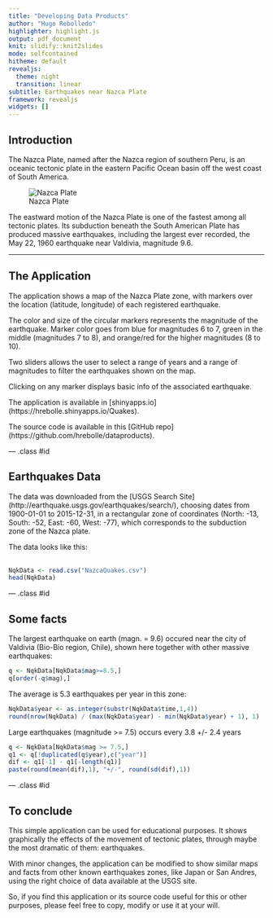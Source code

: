 ```yaml
---
title: "Developing Data Products"
author: "Hugo Rebolledo"
highlighter: highlight.js
output: pdf_document
knit: slidify::knit2slides
mode: selfcontained
hitheme: default
revealjs:
  theme: night
  transition: linear
subtitle: Earthquakes near Nazca Plate
framework: revealjs
widgets: []
---
```

<style type="text/css">
p { text-align: left; }
</style>
 
## Introduction

The Nazca Plate, named after the Nazca region of southern Peru, is an oceanic tectonic plate in the eastern Pacific Ocean basin off the west coast of South America. 

![Nazca Plate](./assets/img/pt3-nazca-plate-usgs.png)

The eastward motion of the Nazca Plate is one of the fastest among all tectonic plates. Its subduction beneath the South American Plate has produced massive earthquakes, including the largest ever recorded, the May 22, 1960 earthquake near Valdivia, magnitude 9.6.

---

## The Application

The application shows a map of the Nazca Plate zone, with markers over the location (latitude, longitude) of each registered earthquake. 

The color and size of the circular markers represents the magnitude of the earthquake. Marker color goes from blue for magnitudes 6 to 7, green in the middle (magnitudes 7 to 8), and orange/red for the higher magnitudes (8 to 10).

Two sliders allows the user to select a range of years and a range of magnitudes to filter  the earthquakes shown on the map.

Clicking on any marker displays basic info of the associated earthquake.

The application is available in [shinyapps.io] (https://hrebolle.shinyapps.io/Quakes).

The source code is available in this [GitHub repo] (https://github.com/hrebolle/dataproducts).

--- .class #id 

## Earthquakes Data

The data was downloaded from the [USGS Search Site] (http://earthquake.usgs.gov/earthquakes/search/), 
choosing dates from 1900-01-01 to 2015-12-31, in a rectangular zone of coordinates
(North: -13, South: -52, East: -60, West: -77), which corresponds to the subduction zone of the Nazca plate.

The data looks like this: 
<br><br>
```r
NqkData <- read.csv("NazcaQuakes.csv")
head(NqkData)

```

--- .class #id 

##  Some facts

The largest earthquake on earth (magn. = 9.6) occured near the city of Valdivia (Bio-Bio region, Chile), shown here together with other massive earthquakes:
<br>
```r
q <- NqkData[NqkData$mag>=8.5,]
q[order(-q$mag),]

```

The average is 5.3 earthquakes per year in this zone:
```r
NqkData$year <- as.integer(substr(NqkData$time,1,4))
round(nrow(NqkData) / (max(NqkData$year) - min(NqkData$year) + 1), 1)

```

Large earthquakes (magnitude >= 7.5) occurs every 3.8 +/- 2.4 years
```r
q <- NqkData[NqkData$mag >= 7.5,]
q1 <- q[!duplicated(q$year),c("year")]
dif <- q1[-1] - q1[-length(q1)]
paste(round(mean(dif),1), "+/-", round(sd(dif),1))

```

--- .class #id 

##  To conclude

This simple application can be used for educational purposes. It shows graphically the effects of the movement of tectonic plates, through maybe the most dramatic of them: earthquakes.

With minor changes, the application can be modified to show similar maps and facts from other known earthquakes zones, like Japan or San Andres, using the right choice of data available at the USGS site. 

So, if you find this application or its source code useful for this or other purposes, please feel free to copy, modify or use it at your will.


